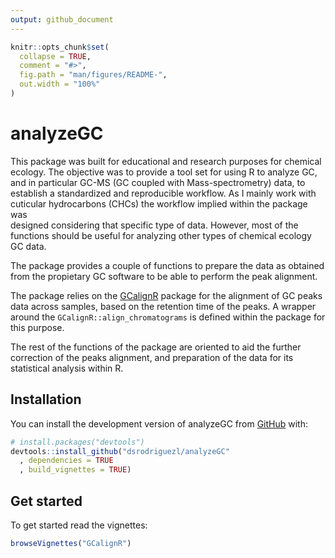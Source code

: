 ```yaml
---
output: github_document
---
```


<!-- README.md is generated from README.Rmd. Please edit that file -->

```r
knitr::opts_chunk$set(
  collapse = TRUE,
  comment = "#>",
  fig.path = "man/figures/README-",
  out.width = "100%"
)
```

# analyzeGC

<!-- badges: start -->
<!-- badges: end -->

This package was built for educational and research purposes for
chemical ecology. The objective was to provide a tool set for using R to 
analyze GC, and in particular GC-MS (GC coupled with Mass-spectrometry) data, 
to establish a standardized and reproducible workflow. As I mainly work with 
cuticular hydrocarbons (CHCs) the workflow implied within the package was  
designed considering that specific type of data. However, most of the 
functions should be useful for analyzing other types of chemical ecology GC 
data.

The package provides a couple of functions to prepare the data as obtained from
the propietary GC software to be able to perform the peak alignment.

The package relies on the [GCalignR](https://github.com/mottensmann/GCalignR)
package for the alignment of GC peaks data across samples, based on the 
retention time of the peaks. A wrapper around the 
`GCalignR::align_chromatograms` is defined within the package for this purpose.

The rest of the functions of the package are oriented to aid the further
correction of the peaks alignment, and preparation of the data for its
statistical analysis within R.

## Installation

You can install the development version of analyzeGC from [GitHub](https://github.com/) with:

``` r
# install.packages("devtools")
devtools::install_github("dsrodriguezl/analyzeGC"
  , dependencies = TRUE
  , build_vignettes = TRUE)
```

## Get started

To get started read the vignettes:

```r
browseVignettes("GCalignR")
```

